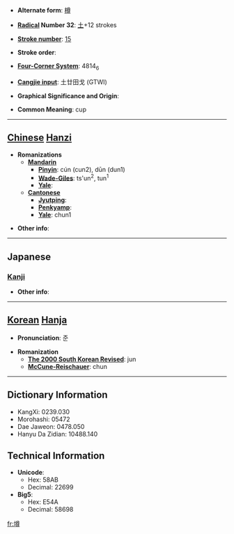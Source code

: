* '''Alternate form''': [[樽]]

* '''[[Wiktionary:Chinese radical index| Radical]] Number 32''': [[Wiktionary:Chinese radical index 土|土]]+12 strokes

* '''[[Wiktionary:Chinese total strokes index|Stroke number]]''': [[Wiktionary:Chinese total strokes index 15|15]]

* '''Stroke order''': 

* '''[[Wiktionary:Chinese four corner index|Four-Corner System]]''': 4814<sub>6</sub>

* '''[[Wiktionary:Chinese Cangjie index|Cangjie input]]''': 土廿田戈 (GTWI)

* '''Graphical Significance and Origin''': 

* '''Common Meaning''': cup

----

== [[Chinese]] [[Hanzi]] ==

* '''Romanizations'''
** '''[[Mandarin]]'''
*** '''[[Pinyin]]''': cún (cun2), dūn (dun1)
*** '''[[Wade-Giles]]''': ts'un<sup>2</sup>, tun<sup>1</sup>
*** '''[[Yale]]''': 
** '''[[Cantonese]]'''
*** '''[[Jyutping]]''':
*** '''[[Penkyamp]]''': 
*** '''[[Yale]]''': chun1

* '''Other info''': 

----

==Japanese==
===[[Kanji]]===
{{kanji|on readings=[[しゅん]] (shun)
|kun readings=
}}

* '''Other info''':  

----

== [[Korean]] [[Hanja]] ==

* '''Pronunciation''': 준

* '''Romanization'''
** '''[[The 2000 South Korean Revised Romanization|The 2000 South Korean Revised]]''': jun
** '''[[McCune-Reischauer]]''': chun

----

== Dictionary Information ==

* KangXi: 0239.030
* Morohashi: 05472
* Dae Jaweon: 0478.050
* Hanyu Da Zidian: 10488.140

== Technical Information ==

* '''Unicode''':
** Hex: 58AB
** Decimal: 22699
* '''Big5''':
** Hex: E54A
** Decimal: 58698

[[fr:墫]]